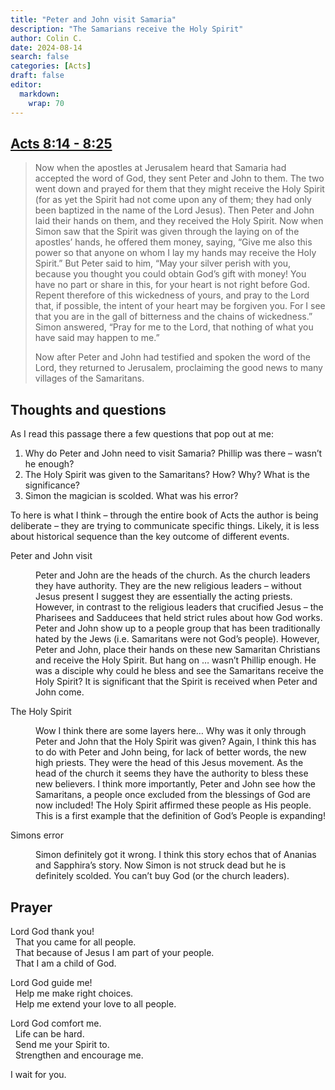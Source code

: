 ```yaml
---
title: "Peter and John visit Samaria"
description: "The Samarians receive the Holy Spirit"
author: Colin C.
date: 2024-08-14
search: false
categories: [Acts]
draft: false
editor: 
  markdown: 
    wrap: 70
---
```


## [Acts 8:14 - 8:25](https://www.bible.com/bible/2016/ACT.8.NRSV)

> Now when the apostles at Jerusalem heard that Samaria had accepted
> the word of God, they sent Peter and John to them. The two went down
> and prayed for them that they might receive the Holy Spirit (for as
> yet the Spirit had not come upon any of them; they had only been
> baptized in the name of the Lord Jesus). Then Peter and John laid
> their hands on them, and they received the Holy Spirit. Now when
> Simon saw that the Spirit was given through the laying on of the
> apostles' hands, he offered them money, saying, “Give me also this
> power so that anyone on whom I lay my hands may receive the Holy
> Spirit.” But Peter said to him, “May your silver perish with you,
> because you thought you could obtain God's gift with money! You have
> no part or share in this, for your heart is not right before God.
> Repent therefore of this wickedness of yours, and pray to the Lord
> that, if possible, the intent of your heart may be forgiven you. For
> I see that you are in the gall of bitterness and the chains of
> wickedness.” Simon answered, “Pray for me to the Lord, that nothing
> of what you have said may happen to me.”
>
> Now after Peter and John had testified and spoken the word of the
> Lord, they returned to Jerusalem, proclaiming the good news to many
> villages of the Samaritans.

<!-- ## Terms and Notes -->

## Thoughts and questions

As I read this passage there a few questions that pop out at me:

1.  Why do Peter and John need to visit Samaria? Phillip was there --
    wasn't he enough?
2.  The Holy Spirit was given to the Samaritans? How? Why? What is the
    significance?
3.  Simon the magician is scolded. What was his error?

To here is what I think – through the entire book of Acts the author
is being deliberate – they are trying to communicate specific things.
Likely, it is less about historical sequence than the key outcome of
different events.

Peter and John visit

:   Peter and John are the heads of the church. As the church leaders
    they have authority. They are the new religious leaders – without
    Jesus present I suggest they are essentially the acting priests.
    However, in contrast to the religious leaders that crucified Jesus
    – the Pharisees and Sadducees that held strict rules about how God
    works. Peter and John show up to a people group that has been
    traditionally hated by the Jews (i.e. Samaritans were not God's
    people). However, Peter and John, place their hands on these new
    Samaritan Christians and receive the Holy Spirit. But hang on ...
    wasn't Phillip enough. He was a disciple why could he bless and
    see the Samaritans receive the Holy Spirit? It is significant that
    the Spirit is received when Peter and John come.

The Holy Spirit

:   Wow I think there are some layers here... Why was it only through
    Peter and John that the Holy Spirit was given? Again, I think this
    has to do with Peter and John being, for lack of better words, the
    new high priests. They were the head of this Jesus movement. As
    the head of the church it seems they have the authority to bless
    these new believers. I think more importantly, Peter and John see
    how the Samaritans, a people once excluded from the blessings of
    God are now included! The Holy Spirit affirmed these people as His
    people. This is a first example that the definition of God's
    People is expanding!

Simons error

:   Simon definitely got it wrong. I think this story echos that of
    Ananias and Sapphira's story. Now Simon is not struck dead but he
    is definitely scolded. You can't buy God (or the church leaders).

## Prayer

Lord God thank you!\
  That you came for all people.\
  That because of Jesus I am part of your people.\
  That I am a child of God.

Lord God guide me!\
  Help me make right choices.\
  Help me extend your love to all people.

Lord God comfort me.\
  Life can be hard.\
  Send me your Spirit to.\
  Strengthen and encourage me.

I wait for you.